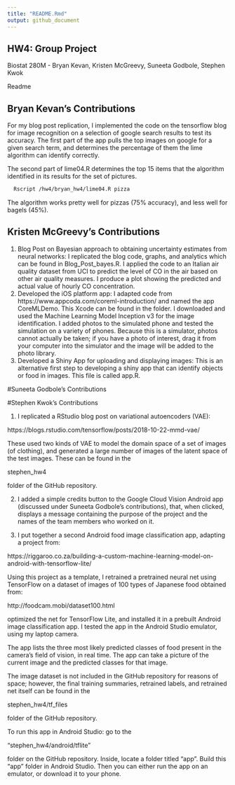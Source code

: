 ```yaml
---
title: "README.Rmd"
output: github_document
---
```


## HW4: Group Project
Biostat 280M - Bryan Kevan, Kristen McGreevy, Suneeta Godbole, Stephen Kwok

Readme

## Bryan Kevan's Contributions

For my blog post replication, I implemented the code on the tensorflow blog for image recognition on a selection of google search results to test its accuracy. The first part of the app pulls the top images on google for a given search term, and determines the percentage of them the lime algorithm can identify correctly. 

The second part of lime04.R determines the top 15 items that the algorithm identified in its results for the set of pictures. 

```bash
  Rscript /hw4/bryan_hw4/lime04.R pizza
```


The algorithm works pretty well for pizzas (75% accuracy), and less well for bagels (45%).

## Kristen McGreevy's Contributions

1. Blog Post on  Bayesian approach to obtaining uncertainty estimates from neural networks:
I replicated the blog code, graphs, and analytics which can be found in Blog_Post_bayes.R. I applied the code to an Italian air quality dataset from UCI to predict the level of CO in the air based  on other air quality measures. I produce a plot showing the predicted and actual value of hourly CO concentration. 
2. Developed the iOS platform app:
I adapted code from https://www.appcoda.com/coreml-introduction/ and named the app CoreMLDemo. This Xcode can be found in the folder. I downloaded and used the Machine Learning Model Inception v3 for the image identification. I added photos to the simulated phone and tested the simulation on a variety of phones. Because this is a simulator, photos cannot actually be taken; if you have a photo of interest, drag it from your computer into the simulator and the image will be added to the photo library. 
3. Developed a Shiny App for uploading and displaying images:
This is an alternative first step to developing a shiny app that can identify objects or food in images. This file is called app.R. 


#Suneeta Godbole's Contributions



#Stephen Kwok's Contributions

1. I replicated a RStudio blog post on variational autoencoders (VAE):

https://blogs.rstudio.com/tensorflow/posts/2018-10-22-mmd-vae/

These used two kinds of VAE to model the domain space of a set of images (of clothing), and generated a large number of images of the latent space of the test images. These can be found in the 

stephen_hw4

folder of the GitHub repository.

2. I added a simple credits button to the Google Cloud Vision Android app (discussed under Suneeta Godbole's contributions),  that, when clicked, displays a message containing the purpose of the project and the names of the team members who worked on it.

3. I put together a second Android food image classification app, adapting a project from:

https://riggaroo.co.za/building-a-custom-machine-learning-model-on-android-with-tensorflow-lite/

Using this project as a template, I retrained a pretrained neural net using TensorFlow on a dataset of images of 100 types of Japanese food obtained from:

http://foodcam.mobi/dataset100.html

optimized the net for TensorFlow Lite, and installed it in a prebuilt Android image classification app. I tested the app in the Android Studio emulator, using my laptop camera. 

The app lists the three most likely predicted classes of food present in the camera's field of vision, in real time. The app can take a picture of the current image and the predicted classes for that image.

The image dataset is not included in the GitHub repository for reasons of space; however, the final training summaries, retrained labels, and retrained net itself can be found in the 

stephen_hw4/tf_files 

folder of the GitHub repository.

To run this app in Android Studio: go to the 

"stephen_hw4/android/tflite" 

folder on the GitHub repository. Inside, locate a folder titled "app". Build this "app" folder in Android Studio. Then you can either run the app on an emulator, or download it to your phone.

